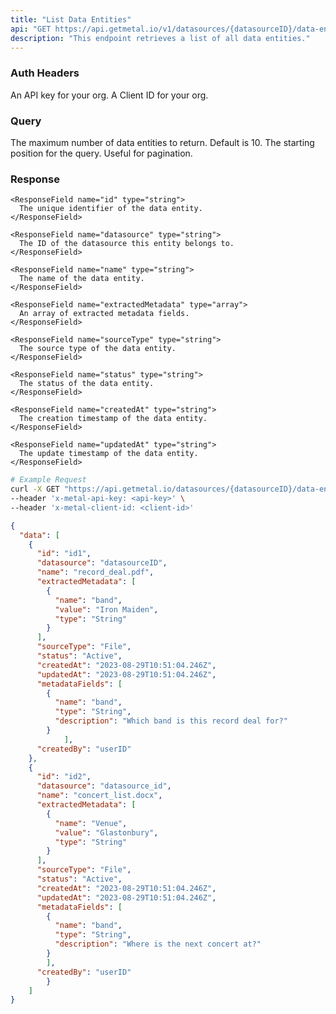 ```yaml
---
title: "List Data Entities"
api: "GET https://api.getmetal.io/v1/datasources/{datasourceID}/data-entities"
description: "This endpoint retrieves a list of all data entities."
---
```


### Auth Headers

<ParamField required header="x-metal-api-key" type="string">
  An API key for your org.
</ParamField>

<ParamField required header="x-metal-client-id" type="string">
  A Client ID for your org.
</ParamField>


### Query

<ParamField optional query="limit" type="integer">
  The maximum number of data entities to return. Default is 10.
</ParamField>

<ParamField optional query="page" type="integer">
  The starting position for the query. Useful for pagination.
</ParamField>



### Response

<ResponseField name="data" type="array">
  <Expandable title="Data Entity Object">

    <ResponseField name="id" type="string">
      The unique identifier of the data entity.
    </ResponseField>

    <ResponseField name="datasource" type="string">
      The ID of the datasource this entity belongs to.
    </ResponseField>

    <ResponseField name="name" type="string">
      The name of the data entity.
    </ResponseField>

    <ResponseField name="extractedMetadata" type="array">
      An array of extracted metadata fields.
    </ResponseField>

    <ResponseField name="sourceType" type="string">
      The source type of the data entity.
    </ResponseField>

    <ResponseField name="status" type="string">
      The status of the data entity.
    </ResponseField>

    <ResponseField name="createdAt" type="string">
      The creation timestamp of the data entity.
    </ResponseField>

    <ResponseField name="updatedAt" type="string">
      The update timestamp of the data entity.
    </ResponseField>

  </Expandable>
</ResponseField>



<RequestExample>

```bash
# Example Request
curl -X GET "https://api.getmetal.io/datasources/{datasourceID}/data-entities" \
--header 'x-metal-api-key: <api-key>' \
--header 'x-metal-client-id: <client-id>'
```
</RequestExample>

<ResponseExample>

```json
{
  "data": [
    {
      "id": "id1",
      "datasource": "datasourceID",
      "name": "record_deal.pdf",
      "extractedMetadata": [
        {
          "name": "band",
          "value": "Iron Maiden",
          "type": "String"
        }
      ],
      "sourceType": "File",
      "status": "Active",
      "createdAt": "2023-08-29T10:51:04.246Z",
      "updatedAt": "2023-08-29T10:51:04.246Z",
      "metadataFields": [
        {
          "name": "band",
          "type": "String",
          "description": "Which band is this record deal for?"
        }
			],
      "createdBy": "userID"
    },
    {
      "id": "id2",
      "datasource": "datasource_id",
      "name": "concert_list.docx",
      "extractedMetadata": [
        {
          "name": "Venue",
          "value": "Glastonbury",
          "type": "String"
        }
      ],
      "sourceType": "File",
      "status": "Active",
      "createdAt": "2023-08-29T10:51:04.246Z",
      "updatedAt": "2023-08-29T10:51:04.246Z",
      "metadataFields": [
        {
          "name": "band",
          "type": "String",
          "description": "Where is the next concert at?"
        }
        ],
      "createdBy": "userID"
		}
	]
}
```
</ResponseExample>
